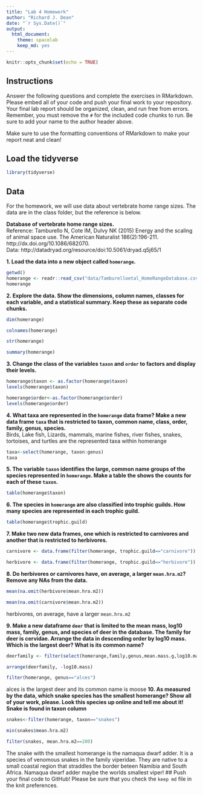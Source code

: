 ```yaml
---
title: "Lab 4 Homework"
author: "Richard J. Dean"
date: "`r Sys.Date()`"
output:
  html_document: 
    theme: spacelab
    keep_md: yes
---
```


```r
knitr::opts_chunk$set(echo = TRUE)
```

## Instructions
Answer the following questions and complete the exercises in RMarkdown. Please embed all of your code and push your final work to your repository. Your final lab report should be organized, clean, and run free from errors. Remember, you must remove the `#` for the included code chunks to run. Be sure to add your name to the author header above.  

Make sure to use the formatting conventions of RMarkdown to make your report neat and clean!  

## Load the tidyverse
```r
library(tidyverse)
```

## Data
For the homework, we will use data about vertebrate home range sizes. The data are in the class folder, but the reference is below.  

**Database of vertebrate home range sizes.**  
Reference: Tamburello N, Cote IM, Dulvy NK (2015) Energy and the scaling of animal space use. The American Naturalist 186(2):196-211. http://dx.doi.org/10.1086/682070.  
Data: http://datadryad.org/resource/doi:10.5061/dryad.q5j65/1  

**1. Load the data into a new object called `homerange`.**
```r
getwd()
homerange <- readr::read_csv("data/Tamburelloetal_HomeRangeDatabase.csv")
homerange
```

**2. Explore the data. Show the dimensions, column names, classes for each variable, and a statistical summary. Keep these as separate code chunks.**  
```r
dim(homerange)
```
```r
colnames(homerange)
```
```r
str(homerange)
```
```r
summary(homerange)
```
**3. Change the class of the variables `taxon` and `order` to factors and display their levels.**  
```r
homerange$taxon <- as.factor(homerange$taxon)
levels(homerange$taxon)
```
```r
homerange$order<-as.factor(homerange$order)
levels(homerange$order)
```

**4. What taxa are represented in the `homerange` data frame? Make a new data frame `taxa` that is restricted to taxon, common name, class, order, family, genus, species.**  
Birds, Lake fish, Lizards, mammals, marine fishes, river fishes, snakes, tortoises, and turtles are the represented taxa within homerange

```r
taxa<-select(homerange, taxon:genus)
taxa
```
**5. The variable `taxon` identifies the large, common name groups of the species represented in `homerange`. Make a table the shows the counts for each of these `taxon`.**  
```r
table(homerange$taxon)
```
**6. The species in `homerange` are also classified into trophic guilds. How many species are represented in each trophic guild.**  
```r
table(homerange$trophic.guild)
```
**7. Make two new data frames, one which is restricted to carnivores and another that is restricted to herbivores.**  
```r
carnivore <- data.frame(filter(homerange, trophic.guild=="carnivore"))
```
```r
herbivore <- data.frame(filter(homerange, trophic.guild=="herbivore"))
```
**8. Do herbivores or carnivores have, on average, a larger `mean.hra.m2`? Remove any NAs from the data.**  
```r
mean(na.omit(herbivore$mean.hra.m2)) 
```
```r
mean(na.omit(carnivore$mean.hra.m2))
```
herbivores, on average, have a larger `mean.hra.m2`

**9. Make a new dataframe `deer` that is limited to the mean mass, log10 mass, family, genus, and species of deer in the database. The family for deer is cervidae. Arrange the data in descending order by log10 mass. Which is the largest deer? What is its common name?**  
```r
deerfamily <- filter(select(homerange,family,genus,mean.mass.g,log10.mass), family=="cervidae")
```
```r
arrange(deerfamily, -log10.mass)
```
```r
filter(homerange, genus=="alces")
```

alces is the largest deer and its common name is moose
**10. As measured by the data, which snake species has the smallest homerange? Show all of your work, please. Look this species up online and tell me about it!** **Snake is found in taxon column** 
```r
snakes<-filter(homerange, taxon=="snakes")
```
```r
min(snakes$mean.hra.m2)
```
```r
filter(snakes, mean.hra.m2==200)
```
The snake with the smallest homerange is the namaqua dwarf adder. It is a species of venomous snakes in the family viperidae. They are native to a small coastal region that straddles the border beteen Namibia and South Africa. Namaqua dwarf adder maybe the worlds smallest viper!
## Push your final code to GitHub!
Please be sure that you check the `keep md` file in the knit preferences.   